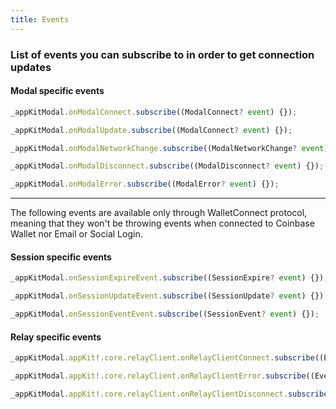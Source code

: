 ```yaml
---
title: Events
---
```


### List of events you can subscribe to in order to get connection updates

#### Modal specific events

```javascript
_appKitModal.onModalConnect.subscribe((ModalConnect? event) {});

_appKitModal.onModalUpdate.subscribe((ModalConnect? event) {});

_appKitModal.onModalNetworkChange.subscribe((ModalNetworkChange? event) {});

_appKitModal.onModalDisconnect.subscribe((ModalDisconnect? event) {});

_appKitModal.onModalError.subscribe((ModalError? event) {});
```

<hr />

<Note>
The following events are available only through WalletConnect protocol, meaning that they won't be throwing events when connected to Coinbase Wallet nor Email or Social Login.
</Note>

#### Session specific events

```javascript
_appKitModal.onSessionExpireEvent.subscribe((SessionExpire? event) {});

_appKitModal.onSessionUpdateEvent.subscribe((SessionUpdate? event) {});

_appKitModal.onSessionEventEvent.subscribe((SessionEvent? event) {});
```

#### Relay specific events

```javascript
_appKitModal.appKit!.core.relayClient.onRelayClientConnect.subscribe((EventArgs? event) {});

_appKitModal.appKit!.core.relayClient.onRelayClientError.subscribe((EventArgs? event) {});

_appKitModal.appKit!.core.relayClient.onRelayClientDisconnect.subscribe((EventArgs? event) {});
```
